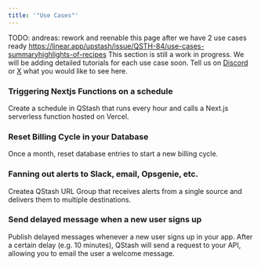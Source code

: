 ```yaml
---
title: '"Use Cases"'
---
```

TODO: andreas: rework and reenable this page after we have 2 use cases ready
https://linear.app/upstash/issue/QSTH-84/use-cases-summaryhighlights-of-recipes
This section is still a work in progress.
We will be adding detailed tutorials for each use case soon.
Tell us on [Discord](https://discord.gg/w9SenAtbme) or
[X](https://x.com/upstash) what you would like to see here.
### Triggering Nextjs Functions on a schedule
Create a schedule in QStash that runs every hour and calls a Next.js serverless
function hosted on Vercel.
### Reset Billing Cycle in your Database
Once a month, reset database entries to start a new billing cycle.
### Fanning out alerts to Slack, email, Opsgenie, etc.
Createa QStash URL Group that receives alerts from a single source and delivers them
to multiple destinations.
### Send delayed message when a new user signs up
Publish delayed messages whenever a new user signs up in your app. After a
certain delay (e.g. 10 minutes), QStash will send a request to your API,
allowing you to email the user a welcome message.
